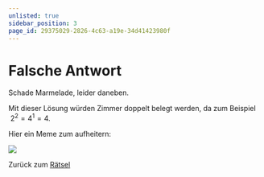 ```yaml
---
unlisted: true
sidebar_position: 3
page_id: 29375029-2826-4c63-a19e-34d41423980f
---
```


# Falsche Antwort

Schade Marmelade, leider daneben.&#x20;

Mit dieser Lösung würden Zimmer doppelt belegt werden, da zum Beispiel $\ 2^2 = 4^1 = 4$.

Hier ein Meme zum aufheitern:

![](./images/meme3.jpg)

Zurück zum [Rätsel](https://mint-26e.gbsl.website/fkqzke)